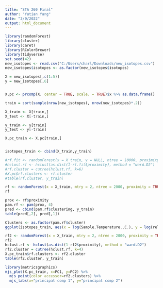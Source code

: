 ---
title: "STA 260 Final"
author: "Yutian Yang"
date: "3/9/2022"
output: html_document
---

```{r}
library(randomForest)
library(cluster)
library(caret)
library(RColorBrewer)
library(tidyverse)
set.seed(42)
new_isotopes <- read.csv("C:/Users/charl/Downloads/new_isotopes.csv")
new_isotopes$isotopes <- as.factor(new_isotopes$isotopes)
```

```{r}
X = new_isotopes[,c(1:5)]
y = new_isotopes[,6]


X.pc <- prcomp(X, center = TRUE, scale. = TRUE)$x %>% as.data.frame()
```


```{r}
train = sort(sample(nrow(new_isotopes), nrow(new_isotopes)*.2))

X_train <- X[train,]
X_test <- X[-train,]

y_train <- y[train]
y_test <- y[-train]

X.pc_train <- X.pc[train,]


isotopes_train <- cbind(X_train,y_train)
```


```{r}
#rf.fit <- randomForest(x = X_train, y = NULL, ntree = 10000, proximity = TRUE, oob.prox = TRUE)
#hclust.rf <- hclust(as.dist(1-rf.fit$proximity), method = "ward.D2")
#rf.cluster = cutree(hclust.rf, k=6)
#X.pc$rf.clusters <- rf.cluster
#table(rf.cluster, y_train)
```


```{r}
rf <- randomForest(x = X_train, mtry = 2, ntree = 2000, proximity = TRUE)
rf
```
```{r}
prox <- rf$proximity
pam.rf <- pam(prox, 4)
pred <- cbind(pam.rf$clustering, y_train)
table(pred[,2], pred[,1])
```
```{r}
Clusters <- as.factor(pam.rf$cluster)
ggplot(isotopes_train, aes(x = log(Sample.Temperature..C.), y = log(release), col = Clusters, , pch = y_train)) + geom_point(size = 3)
```

```{r}
rf2 <- randomForest(x = X_train, mtry = 2, ntree = 2000, proximity = TRUE, oob.prox = TRUE)
rf2
hclust.rf <- hclust(as.dist(1-rf2$proximity), method = "ward.D2")
rf2.cluster = cutree(hclust.rf, k=4)
X.pc_train$rf.clusters <- rf2.cluster
table(rf2.cluster, y_train)
```


```{r}
library(metricsgraphics)
mjs_plot(X.pc_train, x=PC1, y=PC2) %>%
  mjs_point(color_accessor=rf2.clusters) %>%
  mjs_labs(x="principal comp 1", y="principal comp 2")
```


